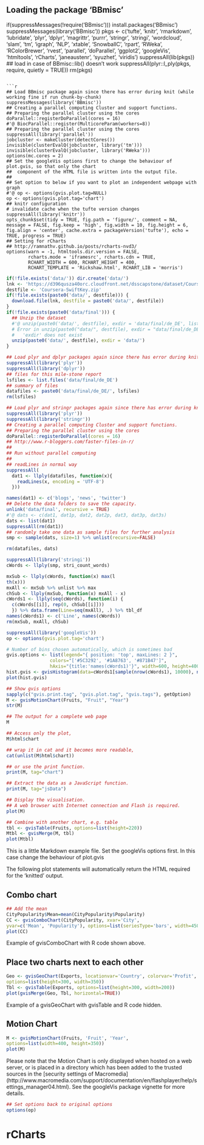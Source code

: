 ## Loading the package 'BBmisc'
if(suppressMessages(!require('BBmisc'))) install.packages('BBmisc')
suppressMessages(library('BBmisc'))
pkgs <- c('tufte', 'knitr', 'rmarkdown', 'lubridate', 'plyr', 'dplyr', 'magrittr', 'purrr', 'stringr', 'stringi', 'wordcloud', 'slam', 'tm', 'igraph', 'NLP', 'xtable', 'SnowballC', 'rpart', 'RWeka', 'RColorBrewer', 'rvest', 'parallel', 'doParallel', 'ggplot2', 'googleVis', 'htmltools', 'rCharts', 'janeaustenr', 'syuzhet', 'viridis')
suppressAll(lib(pkgs)) 
## load in case of BBmisc::lib() doesn't work
suppressAll(plyr::l_ply(pkgs, require, quietly = TRUE))
rm(pkgs)
```

```r
## Load BBmisc package again since there has error during knit (while working fine if run chunk-by-chunk)
suppressMessages(library('BBmisc'))
## Creating a parallel computing Cluster and support functions.
## Preparing the parallel cluster using the cores
doParallel::registerDoParallel(cores = 16)
#'@ BiocParallel::register(MulticoreParam(workers=8))
## Preparing the parallel cluster using the cores
suppressAll(library('parallel'))
jobcluster <- makeCluster(detectCores())
invisible(clusterEvalQ(jobcluster, library('tm')))
invisible(clusterEvalQ(jobcluster, library('RWeka')))
options(mc.cores = 2)
## Set the googleVis options first to change the behaviour of plot.gvis, so that only the chart 
##  component of the HTML file is written into the output file.
##  
## Set option to below if you want to plot an independent webpage with graph 
#'@ op <- options(gvis.plot.tag=NULL)
op <- options(gvis.plot.tag='chart')
## knitr configuration
# invalidate cache when the tufte version changes
suppressAll(library('knitr'))
opts_chunk$set(tidy = TRUE, fig.path = 'figure/', comment = NA, message = FALSE, fig.keep = 'high', fig.width = 10, fig.height = 6, fig.align = 'center', cache.extra = packageVersion('tufte'), echo = TRUE, progress = TRUE)
## Setting for rCharts
## http://ramnathv.github.io/posts/rcharts-nvd3/
options(warn = -1, htmltools.dir.version = FALSE, 
        rcharts.mode = 'iframesrc', rcharts.cdn = TRUE, 
        RCHART_WIDTH = 600, RCHART_HEIGHT = 400, 
        RCHART_TEMPLATE = 'Rickshaw.html', RCHART_LIB = 'morris')
```

```r
if(!file.exists('data/')) dir.create('data/')
lnk <- 'https://d396qusza40orc.cloudfront.net/dsscapstone/dataset/Coursera-SwiftKey.zip'
destfile <- 'Coursera-SwiftKey.zip'
if(!file.exists(paste0('data/', destfile))) {
  download.file(lnk, destfile = paste0('data/', destfile))
}
if(!file.exists(paste0('data/final'))) {
  ## Unzip the dataset
  #'@ unzip(paste0('data/', destfile), exdir = 'data/final/de_DE', list = TRUE)
  # Error in unzip(paste0("data/", destfile), exdir = "data/final/de_DE",  : 
  #   'exdir' does not exist
  unzip(paste0('data/', destfile), exdir = 'data/')
}
```

```r
## Load plyr and dplyr packages again since there has error during knit (while working fine if run chunk-by-chunk)
suppressAll(library('plyr'))
suppressAll(library('dplyr'))
## files for this mile-stone report
lsfiles <- list.files('data/final/de_DE')
## summary of files
datafiles <- paste0('data/final/de_DE/', lsfiles)
rm(lsfiles)
```

```r
## Load plyr and stringr packages again since there has error during knit (while working fine if run chunk-by-chunk)
suppressAll(library('plyr'))
suppressAll(library('stringr'))
## Creating a parallel computing Cluster and support functions.
## Preparing the parallel cluster using the cores
doParallel::registerDoParallel(cores = 16)
## http://www.r-bloggers.com/faster-files-in-r/
## 
## Run without parallel computing
## 
## readLines in normal way
suppressAll(
  dat1 <- llply(datafiles, function(x){
    readLines(x, encoding = 'UTF-8')                                    
  }))                                
```

```r
names(dat1) <- c('blogs', 'news', 'twitter')
## Delete the data folders to save the capacity.
unlink('data/final', recursive = TRUE)
#'@ dats <- c(dat1, dat1p, dat2, dat2p, dat3, dat3p, dat3s)
dats <- list(dat1)
suppressAll(rm(dat1))
## randomly take one data as sample files for further analysis
smp <- sample(dats, size=1) %>% unlist(recursive=FALSE)
```

```r
rm(datafiles, dats)
```

```r
suppressAll(library('stringi'))
cWords <- llply(smp, stri_count_words)
```

```r
mxSub <- llply(cWords, function(x) max(l
th(x)))
mxAll <- mxSub %>% unlist %>% max
chSub <- llply(mxSub, function(x) mxAll - x)
cWords1 <- llply(seq(cWords), function(i) {
  c(cWords[[i]], rep(0, chSub[[i]]))
  }) %>% data.frame(Line=seq(mxAll), .) %>% tbl_df
names(cWords1) <- c('Line', names(cWords))
rm(mxSub, mxAll, chSub)
```

```r
suppressAll(library('googleVis'))
op <- options(gvis.plot.tag='chart')
```

```r
# Number of bins chosen automatically, which is sometimes bad
gvis.options <- list(legend="{ position: 'top', maxLines: 2 }",
                colors="['#5C3292', '#1A8763', '#871B47']",
                hAxis="{title:'names(cWords1)'}", width=600, height=400)
hist.gvis <- gvisHistogram(data=cWords1[sample(nrow(cWords1), 10000), names(cWords)], option=gvis.options, chartid='Histogram')
plot(hist.gvis)
```

```r
## Show gvis options
sapply(c("gvis.print.tag", "gvis.plot.tag", "gvis.tags"), getOption)
M <- gvisMotionChart(Fruits, "Fruit", "Year")
str(M)
```

```r
## The output for a complete web page
M
```

```r
## Access only the plot,
M$html$chart
```

```r
## wrap it in cat and it becomes more readable,
cat(unlist(M$html$chart))
```

```r
## or use the print function.
print(M, tag="chart")
```

```r
## Extract the data as a JavaScript function.
print(M, tag="jsData")
```

```r
## Display the visualisation.
## A web browser with Internet connection and Flash is required.
plot(M)
```

```r
## Combine with another chart, e.g. table
tbl <- gvisTable(Fruits, options=list(height=220))
Mtbl <- gvisMerge(M, tbl)
plot(Mtbl)
```

This is a little Markdown example file.
Set the googleVis options first.
In this case change the behaviour of plot.gvis

The following plot statements will automatically return the HTML
required for the 'knitted' output.

## Combo chart

```r
## Add the mean
CityPopularity$Mean=mean(CityPopularity$Popularity)
CC <- gvisComboChart(CityPopularity, xvar='City',
yvar=c('Mean', 'Popularity'), options=list(seriesType='bars', width=450, height=300, title='City Popularity', series='{0: {type:\"line\"}}'))
plot(CC)
```

Example of gvisComboChart with R code shown above.

## Place two charts next to each other

```r
Geo <- gvisGeoChart(Exports, locationvar='Country', colorvar='Profit',
options=list(height=300, width=350))
Tbl <- gvisTable(Exports, options=list(height=300, width=200))
plot(gvisMerge(Geo, Tbl, horizontal=TRUE))
```

Example of a gvisGeoChart with gvisTable and R code hidden.

## Motion Chart

```r
M <- gvisMotionChart(Fruits, 'Fruit', 'Year',
options=list(width=400, height=350))
plot(M)
```

Please note that the Motion Chart is only displayed when hosted on a
web server, or is placed in a directory which has been added to the
trusted sources in the [security settings of Macromedia]
(http://www.macromedia.com/support/documentation/en/flashplayer/help/settings_manager04.html).
See the googleVis package vignette for more details.

```r
## Set options back to original options
options(op)
```

# rCharts


